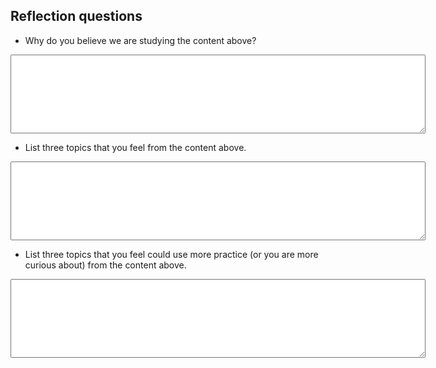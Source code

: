 ## Reflection questions

-   Why do you believe we are studying the content above?

```{=html}
<textarea rows="8" cols="80">
</textarea>
```
-   List three topics that you feel from the content above.

```{=html}
<textarea rows="8" cols="80">
</textarea>
```
-   List three topics that you feel could use more practice (or you are more curious about) from the content above.

```{=html}
<textarea rows="8" cols="80">
</textarea>
```
